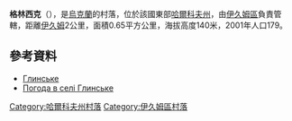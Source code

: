 {{coord|49|15|4|N|37|13|12|E|scale:100000_region:UA|display=title}}

'''格林西克'''（{{lang-uk|Глинське}}），是[[烏克蘭|烏克蘭]]的村落，位於該國東部[[哈爾科夫州|哈爾科夫州]]，由[[伊久姆區|伊久姆區]]負責管轄，距離[[伊久姆|伊久姆]]2公里，面積0.65平方公里，海拔高度140米，2001年人口179。

==參考資料==
*[http://w1.c1.rada.gov.ua/pls/z7502/A005?rdat1=09.01.2009&rf7571=33272 Глинське]{{dead link|date=2018年3月 |bot=InternetArchiveBot |fix-attempted=yes }}
* [http://weather.in.ua/ua/har'kovskaja/5212 Погода в селі Глинське] {{Wayback|url=http://weather.in.ua/ua/har%27kovskaja/5212 |date=20160323025739 }}

{{DEFAULTSORT:Глинське}}
[[Category:哈爾科夫州村落|Category:哈爾科夫州村落]]
[[Category:伊久姆區村落|Category:伊久姆區村落]]


{{Kharkiv-geo-stub}}